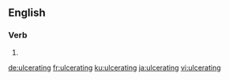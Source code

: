 
==English==

===Verb===
{{head|en|present participle}}

# {{present participle of|ulcerate|lang=en|nocat=1}}

[[de:ulcerating]]
[[fr:ulcerating]]
[[ku:ulcerating]]
[[ja:ulcerating]]
[[vi:ulcerating]]